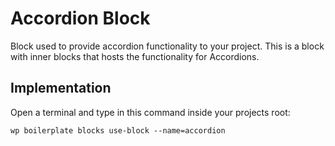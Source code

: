 # Accordion Block

Block used to provide accordion functionality to your project. This is a block with inner blocks that hosts the functionality for Accordions.

## Implementation

Open a terminal and type in this command inside your projects root:

```shell
wp boilerplate blocks use-block --name=accordion
```
